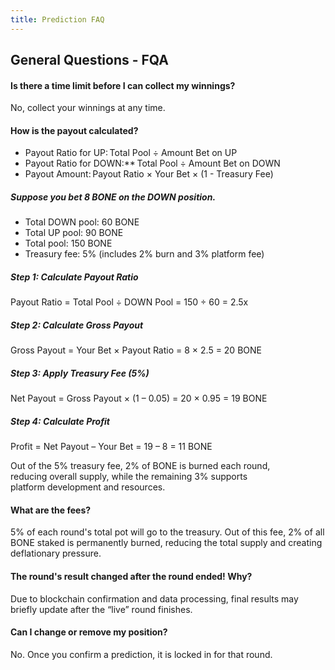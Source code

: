 ```yaml
---
title: Prediction FAQ
---
```


## General Questions - FQA



#### Is there a time limit before I can collect my winnings?
No, collect your winnings at any time.

#### How is the payout calculated?
- Payout Ratio for UP: Total Pool ÷ Amount Bet on UP
- Payout Ratio for DOWN:** Total Pool ÷ Amount Bet on DOWN
- Payout Amount: Payout Ratio × Your Bet × (1 - Treasury Fee)

##### Suppose you bet 8 BONE on the DOWN position.
- Total DOWN pool: 60 BONE
- Total UP pool: 90 BONE
- Total pool: 150 BONE
- Treasury fee: 5% (includes 2% burn and 3% platform fee)

##### Step 1: Calculate Payout Ratio
Payout Ratio = Total Pool ÷ DOWN Pool = 150 ÷ 60 = 2.5x

##### Step 2: Calculate Gross Payout
Gross Payout = Your Bet × Payout Ratio = 8 × 2.5 = 20 BONE

##### Step 3: Apply Treasury Fee (5%)
Net Payout = Gross Payout × (1 – 0.05) = 20 × 0.95 = 19 BONE

##### Step 4: Calculate Profit
Profit = Net Payout – Your Bet = 19 – 8 = 11 BONE

<Note>
Out of the 5% treasury fee, 2% of BONE is burned each round, reducing overall supply, while the remaining 3% supports platform development and resources.
</Note>

#### What are the fees?
5% of each round's total pot will go to the treasury. Out of this fee, 2% of all BONE staked is permanently burned, reducing the total supply and creating deflationary pressure.

#### The round's result changed after the round ended! Why?
Due to blockchain confirmation and data processing, final results may briefly update after the “live” round finishes.

#### Can I change or remove my position?
No. Once you confirm a prediction, it is locked in for that round.

